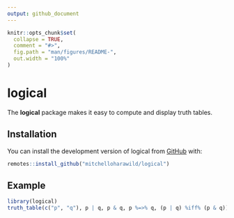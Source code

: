 ```yaml
---
output: github_document
---
```


<!-- README.md is generated from README.Rmd. Please edit that file -->

```r
knitr::opts_chunk$set(
  collapse = TRUE,
  comment = "#>",
  fig.path = "man/figures/README-",
  out.width = "100%"
)
```
# logical

The **logical** package makes it easy to compute and display truth tables.

## Installation

You can install the development version of logical from [GitHub](https://github.com/mitchelloharawild/logical) with:

``` r
remotes::install_github("mitchelloharawild/logical")
```

## Example

```r
library(logical)
truth_table(c("p", "q"), p | q, p & q, p %=>% q, (p | q) %iff% (p & q))
```

